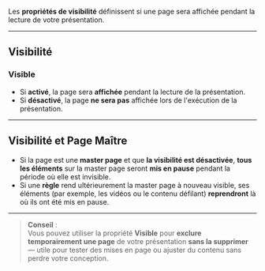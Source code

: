 Les **propriétés de visibilité** définissent si une page sera affichée pendant la lecture de votre présentation.

***

## **Visibilité**

### **Visible**

* Si **activé**, la page sera **affichée** pendant la lecture de la présentation.
* Si **désactivé**, la page **ne sera pas** affichée lors de l'exécution de la présentation.

***

## **Visibilité et Page Maître**

* Si la page est une **master page** et que **la visibilité est désactivée**, **tous les éléments** sur la master page seront **mis en pause** pendant la période où elle est invisible.
* Si une **règle** rend ultérieurement la master page à nouveau visible, ses éléments (par exemple, les vidéos ou le contenu défilant) **reprendront** là où ils ont été mis en pause.

***

> **Conseil** :\
> Vous pouvez utiliser la propriété **Visible** pour **exclure temporairement une page** de votre présentation **sans la supprimer** — utile pour tester des mises en page ou ajuster du contenu sans perdre votre conception.
